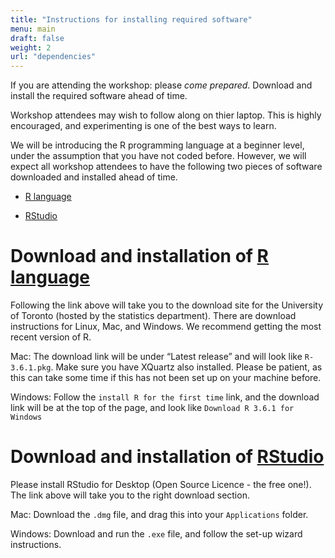 ```yaml
---
title: "Instructions for installing required software"
menu: main
draft: false
weight: 2
url: "dependencies"
---
```


If you are attending the workshop: please *come prepared*. Download and install the required software ahead of time.

<!--more-->

Workshop attendees may wish to follow along on thier laptop. This is highly encouraged, and experimenting is one of the best ways to learn. 

We will be introducing the R programming language at a beginner level, under the assumption that you have not coded before. However, we will expect all workshop attendees to have the following two pieces of software downloaded and installed ahead of time. 

- [R language](https://cran.utstat.utoronto.ca/)

- [RStudio](https://rstudio.com/products/rstudio/download/#download)

# Download and installation of [R language](https://cran.utstat.utoronto.ca/)

Following the link above will take you to the download site for the University of Toronto (hosted by the statistics department). There are download instructions for Linux, Mac, and Windows. We recommend getting the most recent version of R.

Mac: The download link will be under "Latest release" and will look like `R-3.6.1.pkg`. Make sure you have XQuartz also installed. Please be patient, as this can take some time if this has not been set up on your machine before. 

Windows: Follow the `install R for the first time` link, and the download link will be at the top of the page, and look like `Download R 3.6.1 for Windows`

# Download and installation of [RStudio](https://rstudio.com/products/rstudio/download/#download)

Please install RStudio for Desktop (Open Source Licence - the free one!). The link above will take you to the right download section. 

Mac: Download the `.dmg` file, and drag this into your `Applications` folder.

Windows: Download and run the `.exe` file, and follow the set-up wizard instructions.


